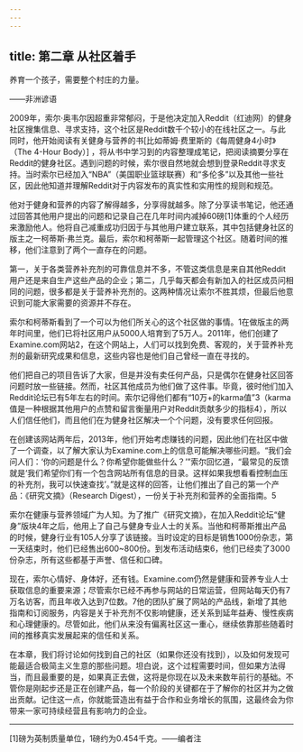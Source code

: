 ```yaml
---
---
---
```

title: 第二章 从社区着手
---




养育一个孩子，需要整个村庄的力量。

——非洲谚语

2009年，索尔·奥韦尔因超重非常郁闷，于是他决定加入Reddit（红迪网）的健身社区搜集信息、寻求支持，这个社区是Reddit数千个较小的在线社区之一。与此同时，他开始阅读有关健身与营养的书[比如蒂姆·费里斯的《每周健身4小时》（The 4-Hour Body）] ，将从书中学习到的内容整理成笔记，把阅读摘要分享在Reddit的健身社区。遇到问题的时候，索尔很自然地就会想到登录Reddit寻求支持。当时索尔已经加入“NBA”（美国职业篮球联赛）和“多伦多”以及其他一些社区，因此他知道并理解Reddit对于内容发布的真实性和实用性的规则和规范。

他对于健身和营养的内容了解得越多，分享得就越多。除了分享读书笔记，他还通过回答其他用户提出的问题和记录自己在几年时间内减掉60磅[1]体重的个人经历来激励他人。他将自己减重成功归因于与其他用户建立联系，其中包括健身社区的版主之一柯蒂斯·弗兰克。最后，索尔和柯蒂斯一起管理这个社区。随着时间的推移，他们注意到了两个一直存在的问题。

第一，关于各类营养补充剂的可靠信息并不多，不管这类信息是来自其他Reddit用户还是来自生产这些产品的企业；第二，几乎每天都会有新加入的社区成员问相同的问题，很多都是关于营养补充剂的。这两种情况让索尔不胜其烦，但最后他意识到可能大家需要的资源并不存在。

索尔和柯蒂斯看到了一个可以为他们所关心的这个社区做的事情。1在做版主的两年时间里，他们已将社区用户从5000人培育到了5万人。2011年，他们创建了Examine.com网站2，在这个网站上，人们可以找到免费、客观的，关于营养补充剂的最新研究成果和信息，这些内容也是他们自己曾经一直在寻找的。

他们把自己的项目告诉了大家，但是并没有卖任何产品，只是偶尔在健身社区回答问题时放一些链接。然而，社区其他成员为他们做了这件事。毕竟，彼时他们加入Reddit论坛已有5年左右的时间。索尔记得他们都有“10万+的karma值”3（karma值是一种根据其他用户的点赞和留言衡量用户对Reddit贡献多少的指标4），所以人们信任他们，而且他们在为健身社区解决一个个问题，没有要求任何回报。

在创建该网站两年后，2013年，他们开始考虑赚钱的问题，因此他们在社区中做了一个调查，以了解大家认为Examine.com上的信息可能解决哪些问题。“我们会问人们：‘你的问题是什么？你希望你能做些什么？’”索尔回忆道，“最常见的反馈就是‘我们希望你们有一个包含网站所有信息的目录。这样如果我想看看控制血压的补充剂，我可以快速查找’。”就是这样的回答，让他们推出了自己的第一个产品：《研究文摘》（Research Digest），一份关于补充剂和营养的全面指南。5

索尔在健康与营养领域广为人知。为了推广《研究文摘》，在加入Reddit论坛“健身”版块4年之后，他用上了自己与健身专业人士的关系。当他和柯蒂斯推出产品的时候，健身行业有105人分享了该链接。当时设定的目标是销售1000份杂志，第一天结束时，他们已经售出600~800份。到发布活动结束6，他们已经卖了3000份杂志，所有这些都基于声誉、信任和口碑。

现在，索尔心情好、身体好，还有钱。Examine.com仍然是健康和营养专业人士获取信息的重要来源；尽管索尔已经不再参与网站的日常运营，但网站每天仍有7万名访客，而且年收入达到7位数。7他的团队扩展了网站的产品线，新增了其他指南和订阅服务，内容是关于补充剂不仅影响健康，还关系到延年益寿、慢性疾病和心理健康的。尽管如此，他们从来没有偏离社区这一重心，继续依靠那些随着时间的推移真实发展起来的信任和关系。

在本章，我们将讨论如何找到自己的社区（如果你还没有找到），以及如何发现可能最适合极简主义生意的那些问题。坦白说，这个过程需要时间，但如果方法得当，而且最重要的是，如果真正去做，这将是你现在以及未来数年前行的基础。不管你是刚起步还是正在创建产品，每一个阶段的关键都在于了解你的社区并为之做出贡献。记住这一点，你就能营造出有益于合作和业务增长的氛围，这最终会为你带来一家可持续经营且有影响力的企业。



* * *



[1]磅为英制质量单位，1磅约为0.454千克。——编者注